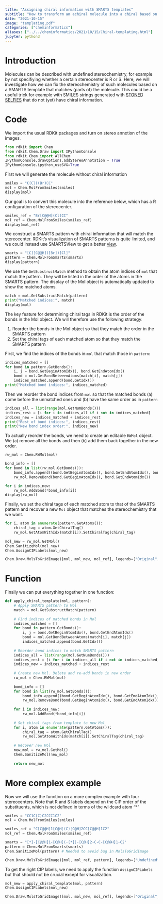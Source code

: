 ```yaml
---
title: "Assigning chiral information with SMARTS templates"
subtitle: "How to transform an achiral molecule into a chiral based on a chiral template in RDKit"
date: "2021-10-15"
image: "templating.pdf"
categories: ["cheminformatics"]
aliases: ["../../cheminformatics/2021/10/15/Chiral-templating.html"]
jupyter: python3
---
```


# Introduction

Molecules can be described with undefined stereochemistry, for example by not specifiying whether a certain stereocenter is R or S. Here, we will investigate how we can fix the stereochemistry of such molecules based on a SMARTS template that matches (parts of) the molecule. This could be a useful trick for example with SMILES strings generated with [STONED SELFIES](https://github.com/aspuru-guzik-group/stoned-selfies) that do not (yet) have chiral information.

# Code

We import the usual RDKit packages and turn on stereo annotion of the images.

```python
from rdkit import Chem
from rdkit.Chem.Draw import IPythonConsole
from rdkit.Chem import AllChem
IPythonConsole.drawOptions.addStereoAnnotation = True
IPythonConsole.ipython_useSVG=True 
```

First we will generate the molecule without chiral information

```python
smiles = "C(Cl)(Br)CC"
mol = Chem.MolFromSmiles(smiles)
display(mol)
```

Our goal is to convert this molecule into the reference below, which has a R configuration of the stereocenter.

```python
smiles_ref = "Br[C@@H](Cl)CC"
mol_ref = Chem.MolFromSmiles(smiles_ref)
display(mol_ref)
```

We construct a SMARTS pattern with chiral information that will match the stereocenter. RDKit's visualization of SMARTS patterns is quite limited, and we could instead use SMARTSView to get a better [view](https://smarts.plus/smartsview/4768ff0bcafc2fd7217e1f53a3dd2c0cd13fbf17c3b44dd6594b0998480e).

```python
smarts = "[C][C@@H]([Br])[Cl]"
pattern = Chem.MolFromSmarts(smarts)
display(pattern)
```

We use the `GetSubstructMatch` method to obtain the atom indices of `mol` that match the pattern. They will be listed in the order of the atoms in the SMARTS pattern. The display of the Mol object is automatically updated to show the matched atoms.

```python
match = mol.GetSubstructMatch(pattern)
print("Matched indices:", match)
display(mol)
```

The key feature for determining chiral tags in RDKit is the order of the bonds in the Mol object. We will therefore use the following strategy:

1. Reorder the bonds in the Mol object so that they match the order in the SMARTS pattern
2. Set the chiral tags of each matched atom so that they match the SMARTS pattern

First, we find the indices of the bonds in `mol` that match those in `pattern`:

```python
indices_matched = []
for bond in pattern.GetBonds():
    i, j = bond.GetBeginAtomIdx(), bond.GetEndAtomIdx()
    bond = mol.GetBondBetweenAtoms(match[i], match[j])
    indices_matched.append(bond.GetIdx())
print("Matched bond indices:", indices_matched)
```

Then we reorder the bond indices from `mol` so that the matched bonds (a) come before the unmatched ones and (b) have the same order as in `pattern`

```python
indices_all = list(range(mol.GetNumBonds()))
indices_rest = [i for i in indices_all if i not in indices_matched]
indices_new = indices_matched + indices_rest
print("Rest of bond indices:", indices_rest)
print("New bond index order:", indices_new)
```

To actually reorder the bonds, we need to create an editable `RWMol` object. We (a) remove all the bonds and then (b) add them back together in the new order.

```python
rw_mol = Chem.RWMol(mol)

bond_info = []
for bond in list(rw_mol.GetBonds()):
    bond_info.append((bond.GetBeginAtomIdx(), bond.GetEndAtomIdx(), bond.GetBondType()))
    rw_mol.RemoveBond(bond.GetBeginAtomIdx(), bond.GetEndAtomIdx())

for i in indices_new:
    rw_mol.AddBond(*bond_info[i])
display(rw_mol)
```

Finally, we set the chiral tags of each matched atom to that of the SMARTS pattern and recover a new `Mol` object that matches the stereochemistry that we want.

```python
for i, atom in enumerate(pattern.GetAtoms()):
    chiral_tag = atom.GetChiralTag()
    rw_mol.GetAtomWithIdx(match[i]).SetChiralTag(chiral_tag)
    
mol_new = rw_mol.GetMol()
Chem.SanitizeMol(mol_new)
Chem.AssignCIPLabels(mol_new)

Chem.Draw.MolsToGridImage([mol, mol_new, mol_ref], legends=["Original", "Templated", "Reference"], molsPerRow=3, useSVG=True)
```

# Function

Finally we can put everything together in one function:

```python
def apply_chiral_template(mol, pattern):
    # Apply SMARTS pattern to Mol
    match = mol.GetSubstructMatch(pattern)
    
    # Find indices of matched bonds in Mol
    indices_matched = []
    for bond in pattern.GetBonds():
        i, j = bond.GetBeginAtomIdx(), bond.GetEndAtomIdx()
        bond = mol.GetBondBetweenAtoms(match[i], match[j])
        indices_matched.append(bond.GetIdx())
        
    # Reorder bond indices to match SMARTS pattern
    indices_all = list(range(mol.GetNumBonds()))
    indices_rest = [i for i in indices_all if i not in indices_matched]
    indices_new = indices_matched + indices_rest
    
    # Create new Mol. Delete and re-add bonds in new order
    rw_mol = Chem.RWMol(mol)
    
    bond_info = []
    for bond in list(rw_mol.GetBonds()):
        bond_info.append((bond.GetBeginAtomIdx(), bond.GetEndAtomIdx(), bond.GetBondType()))
        rw_mol.RemoveBond(bond.GetBeginAtomIdx(), bond.GetEndAtomIdx())
    
    for i in indices_new:
        rw_mol.AddBond(*bond_info[i])
    
    # Set chiral tags from template to new Mol
    for i, atom in enumerate(pattern.GetAtoms()):
        chiral_tag = atom.GetChiralTag()
        rw_mol.GetAtomWithIdx(match[i]).SetChiralTag(chiral_tag)
        
    # Recover new Mol
    new_mol = rw_mol.GetMol()
    Chem.SanitizeMol(new_mol)
    
    return new_mol
```

# More complex example

Now we will use the function on a more complex example with four stereocenters. Note that R and S labels depend on the CIP order of the substituents, which is not defined in terms of the wildcard atom "*" 

```python
smiles = "CC1C(C)C2CCC1C2"
mol = Chem.MolFromSmiles(smiles)

smiles_ref = "C[C@@H]1[C@H](C)[C@H]2CC[C@@H]1C2"
mol_ref = Chem.MolFromSmiles(smiles_ref)

smarts = "[*]-[C@@H]1-[C@H](-[*])-[C@H]2-C-C-[C@@H]1-C2"
pattern = Chem.MolFromSmarts(smarts)
Chem.SanitizeMol(pattern) # Needed to avoid bug in MolsToGridImage

Chem.Draw.MolsToGridImage([mol, mol_ref, pattern], legends=["Undefined", "Defined", "SMARTS"], useSVG=True)
```

To get the right CIP labels, we need to apply the function `AssignCIPLabels` but that should not be crucial except for visualization.

```python
mol_new = apply_chiral_template(mol, pattern)
Chem.AssignCIPLabels(mol_new)

Chem.Draw.MolsToGridImage([mol, mol_new, mol_ref], legends=["Original", "Templated", "Reference"], molsPerRow=3, useSVG=True)
```